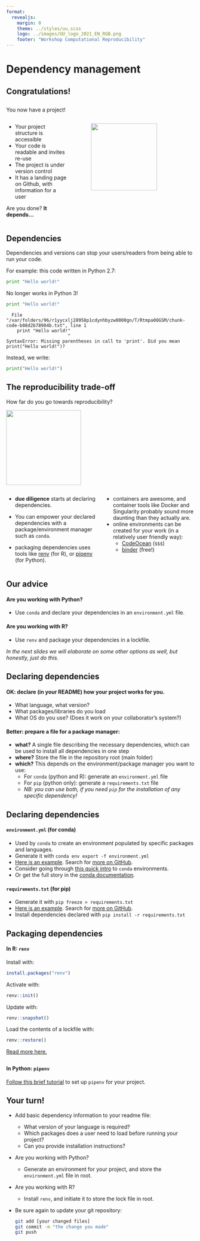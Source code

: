 ```yaml
--- 
format: 
  revealjs:
    margin: 0
    theme: ../styles/uu.scss
    logo: ../images/UU_logo_2021_EN_RGB.png
    footer: "Workshop Computational Reproducibility"
---
```



# Dependency management {data-background-color="#FFCD00"}

## Congratulations!
::: {style="text-align: left; margin-top: 2em"}
You now have a project!

:::: {.columns}
::: {.column width="35%"}
::: {style="text-align: left; margin-top: 1em"}

- Your project structure is accessible
- Your code is readable and invites re-use
- The project is under version control
- It has a landing page on Github, with information for a user

Are you done? **It depends...**
:::
:::
::: {.column width="5%"}
:::
::: {.column width="60%"}
![](https://inlooxcdn.azureedge.net/var/corporate_site/storage/images/media/images/blog/project-dependencies-header/940680-2-eng-GB/project-dependencies-header.jpg){width=80%}
:::
::::
:::

## Dependencies
::: {style="text-align: left; margin-top: 1em"}
Dependencies and versions can stop your users/readers from being able to run your code.
:::
For example: this code written in Python 2.7:
```python
print "Hello world!"
```

No longer works in Python 3!
```python
print "Hello world!"
```
```
  File "/var/folders/96/r1yycxlj28958p1cdynhbyzw0000gn/T/Rtmpa0OGSM/chunk-code-b08d2b78904b.txt", line 1
    print "Hello world!"
                       ^
SyntaxError: Missing parentheses in call to 'print'. Did you mean print("Hello world!")?
```

Instead, we write:
```python
print("Hello world!")
```

## The reproducibility trade-off
::: {style="text-align: left; margin-top: 1em"}
How far do you go towards reproducibility?
:::

![](../images/dependencytradeoff.svg){height="150pt"}

:::: {.columns}
::: {.column width="45%"}
::: {style="text-align: left; margin-top: 1em"}

- **due diligence** starts at declaring dependencies.

- You can empower your declared dependencies with a package/environment manager such as `conda`.

- packaging dependencies uses tools like [renv](https://rstudio.github.io/renv/) (for R), or [pipenv](https://packaging.python.org/tutorials/managing-dependencies/) (for Python).
:::
:::

::: {.column width="45%"}
::: {style="text-align: left; margin-top: 1em"}
- containers are awesome, and container tools like Docker and Singularity probably sound more daunting than they actually are.
- online environments can be created for your work (in a relatively user friendly way):
  - [CodeOcean](https://codeocean.com) (`$$$`)
  - [binder](https://mybinder.org/) (free!)
:::
:::
::::

## Our advice
::: {style="text-align: left; margin-top: 1em"}

#### Are you working with Python?
- Use `conda` and declare your dependencies in an `environment.yml` file.

#### Are you working with R?
- Use `renv` and package your dependencies in a lockfile.

_In the next slides we will elaborate on some other options as well, but honestly, just do this._

:::

## Declaring dependencies

#### OK: declare (in your README) how your project works **for you**.
  - What language, what version?
  - What packages/libraries do you load
  - What OS do you use? (Does it work on your collaborator's system?)

#### Better: prepare a file for a package manager:
- **what?** A single file describing the necessary dependencies, which can be used to install all dependencies in one step
- **where?** Store the file in the repository root (main folder)
- **which?** This depends on the environment/package manager you want to use:
  - For `conda` (python and R): generate an `environment.yml` file
  - For `pip` (python only): generate a `requirements.txt` file
  - *NB: you can use both, if you need `pip` for the installation of any specific dependency!*

## Declaring dependencies
::: {style="text-align: left; margin-top: 1em"}
:::

#### `environment.yml` (for conda)
- Used by `conda` to create an environment populated by specific packages and languages.
- Generate it with `conda env export -f environment.yml`
- [Here is an example](https://github.com/ericmjl/essays-on-data-science/blob/master/environment.yml). Search for [more on GitHub](https://github.com/search?l=YAML&o=desc&p=5&q=filename%3Aenvironment.yml+language%3AYAML+language%3AYAML&s=indexed&type=Code).
- Consider going through [this quick intro](https://geohackweek.github.io/Introductory/01-conda-tutorial/)  to `conda` environments.
- Or get the full story in the [conda documentation](https://docs.conda.io/projects/conda/en/latest/user-guide/tasks/manage-environments.html).

#### `requirements.txt` (for pip)
- Generate it with `pip freeze > requirements.txt`
- [Here is an example](https://github.com/Curly-Mo/musinformatics/blob/552494f8e6aec9810b1027e725bbf24a6784b369/requirements.txt). Search for [more on GitHub](https://github.com/search?p=3&q=filename%3Arequirements.txt&type=Code).
- Install dependencies declared with `pip install -r requirements.txt`

## Packaging dependencies
::: {style="text-align: left; margin-top: 1em"}
:::

#### In R: `renv`

Install with:
```r
install.packages("renv")
```
Activate with:
```r
renv::init()
```
Update with:
```r
renv::snapshot()
```
Load the contents of a lockfile with:
```r
renv::restore()
```
[Read more here.](https://blog.rstudio.com/2019/11/06/renv-project-environments-for-r/)

::: {style="text-align: left; margin-top: 2em"}
:::

#### In Python: `pipenv`

[Follow this brief tutorial](https://packaging.python.org/tutorials/managing-dependencies/) to set up `pipenv` for your project.

## Your turn!

+ Add basic dependency information to your readme file:
  - What version of your language is required?
  - Which packages does a user need to load before running your project?
  - Can you provide installation instructions?

+ Are you working with Python?
  - Generate an environment for your project, and store the `environment.yml` file in root.

+ Are you working with R?
  - Install `renv`, and initiate it to store the lock file in root.

+ Be sure again to update your git repository:
   
   ```bash
   git add [your changed files]
   git commit -m "the change you made"
   git push
   ```

